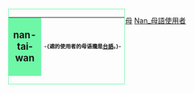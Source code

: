 <div style="float:left;border:solid #6ef7a7 1px;margin:1px">
{| cellspacing="0" style="width:238px;background:#c5fcdc"
! style="width:45px;height:45px;background:#6ef7a7;font-size:14pt" | <span lang="en">nan-taiwan</span>
| style="font-size:8pt;padding:4pt;line-height:1.25em" | <span lang="zh-cn">-{遮的使用者的'''母语'''攏是'''[[:Category:Nan-taiwan_使用者|台語]]'''。}-</span>
|}
</div>

[[Category:Nan-taiwan_使用者|母]]
[[Category:Nan_母語使用者|]]